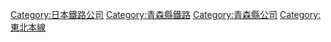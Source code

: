 {{DEFAULTSORT:Aomori}}
[[Category:日本鐵路公司|Category:日本鐵路公司]]
[[Category:青森縣鐵路|Category:青森縣鐵路]]
[[Category:青森縣公司|Category:青森縣公司]]
[[Category:東北本線|Category:東北本線]]